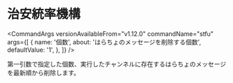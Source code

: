 
# 治安統率機構

<CommandArgs
  versionAvailableFrom="v1.12.0"
  commandName="stfu"
  args={[
    {
      name: '個数',
      about: 'はらちょのメッセージを削除する個数',
      defaultValue: '1',
    },
  ]}
/>

第一引数で指定した個数、実行したチャンネルに存在するはらちょのメッセージを最新順から削除します。
